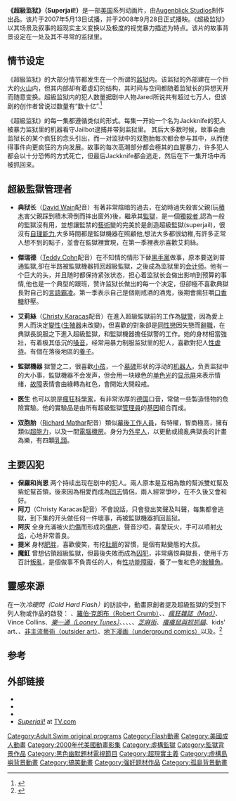 {{Infobox Television
| show_name            = Superjail!
| image                = [[File:Superjail!.jpg|240px]]
| caption              = 片頭標題畫面
| genre                = [[喜剧|喜剧]]/[[动作片|动作]]
| creator 	       = Christy Karacas<br />Stephen Warbrick<br />Ben Gruber
| developer            = [[Augenblick_Studios|Augenblick Studios]]
| voices               = [[David_Wain|David Wain]]<br />Christy Karacas<br />Teddy Cohn<br />[[Chris_McCulloch|Christopher McCulloch]]<br />Richard Mathar
|opentheme             =  《Comin' Home》 by Cheeseburger featuring Doc<br />《[[Rubber_Bullets|Rubber Bullets]]》 by [[10cc|10cc]] （仅用于试播）
| country              = {{USA}}
| language             = [[英文|英文]]
| num_seasons          = 4
| num_episodes         = 37 (36 main series + 1 pilot)
| executive_producer   = Christy Karacas<br />Stephen Warbrick<br />Ben Gruber<br />Aaron Augenblick
| runtime              = 11分钟
| network              = [[Adult_Swim|Adult Swim]]
| first_aired          = 2007年5月13日
| last_aired           = 2014年7月20日
| website              = http://augenblickstudios.com/home/superjail.php{{dead link|date=2018年1月 |bot=InternetArchiveBot |fix-attempted=yes }}
| imdb_id              = 1031283
}}
'''《超級监狱》（Superjail!）'''是一部[[美国|美国]]系列动画片，由[[Augenblick_Studios|Augenblick Studios]]制作出品。该片于2007年5月13日试播，并于2008年9月28日正式播映。《超級监狱》以其场景及叙事的超现实主义变换以及极度的视觉暴力描述为特点。该片的故事背景设定在一处及其不寻常的监狱里。

== 情节设定 ==
《超級监狱》的大部分情节都发生在一个所谓的[[监狱|监狱]]内。该监狱的外部建在一个巨大的[[火山|火山]]内，但其内部却有着虚幻的结构，其时间与空间都随着监狱长的异想天开而随意变换。超級监狱内的犯人数量据剧中人物Jared所说共有超过七万人，但该剧的创作者曾说过数量有“数十亿”.<ref>{{cite video |date=2008-09 |title=Superjail! "Bunny Love" Interactive Video Commentary |url=http://www.adultswim.com/ivc/superjail/pilot/ |format=flv |publisher=Adult Swim |accessdate=2008-10-16 |quote= |deadurl=yes |archiveurl=https://web.archive.org/web/20081006052511/http://www.adultswim.com/ivc/superjail/pilot/ |archivedate=2008-10-06 }}</ref>

《超級监狱》的每一集都遵循类似的形式。每集一开始一个名为Jackknife的犯人被暴力监狱里的机器看守Jailbot逮捕并带到监狱里。 其后大多数时候，故事会由监狱长的某个疯狂的念头引出，而一对监狱中的双胞胎每次都会参与其中，从而使得事件向更疯狂的方向发展。故事的每次高潮部分都会極其的血腥暴力，许多犯人都会以十分恐怖的方式死亡，但最后Jackknife都会逃走，然后在下一集开场中再被抓回来。

== 超級監獄管理者 ==
* '''典狱长'''（[[David_Wain|David Wain]]配音）有著非常陰暗的過去，在幼時過失殺害父親(玩[[積木|積木]]害父親踩到積木滑倒而摔出窗外)後，繼承其[[監獄|監獄]]，是一個[[獨裁者|獨裁者]],認為一般的監獄沒有用，並想讓監禁的[[藝術|藝術]]變的完美於是創造超級監獄(superjail)，很沒有[[自理能力|自理能力]],大多時間都是監獄機器在照顧他,想法大多都很幼稚,有許多正常人想不到的點子，並會在監獄裡實現，在第一季裡表示喜歡艾莉絲。

* '''傑瑞德'''（[[Teddy_Cohn|Teddy Cohn]]配音）在不知情的情形下替[[黑手黨|黑手黨]]做事，原本要送到普通監獄,卻在半路被監獄機器抓回超級監獄，之後成為监狱里的[[会计师|会计师]]。他有一个巨大的头，并且随时都保持紧张状态，担心着监狱长会做出影响到预算的事情,他也是一个典型的跟班，赞许监狱长做出的每一个决定，但卻極不喜歡典獄長對自己的[[言語霸凌|言語霸凌]]。第一季表示自己是個剛戒酒的酒鬼，後期會瘋狂嚼[[口香糖|口香糖]]舒壓。

* '''艾莉絲'''（[[Christy_Karacas|Christy Karacas]]配音）在進入超級監獄前的工作為[[獄警|獄警]]，因為愛上男人而決定[[變性|變性]]([[生殖器|生殖器]]未改變)，但喜歡的對象卻是[[同性戀|同性戀]]因失戀而[[辭職|辭職]]，在典獄長說服之下進入超級監獄，和監獄機器擔任獄警的工作。她的身材相當強壯，有着极其低沉的[[嗓音|嗓音]]，经常用暴力制服监狱里的犯人，喜歡對犯人[[性虐待|性虐待]]。有個在落後地區的[[養子|養子]]。

* '''監獄機器''' 獄警之二，很喜歡[[小孩|小孩]]，一个[[墓碑|墓碑]]形状的浮动的[[机器人|机器人]]，负责监狱中的大小事，監獄機器不会发声，但会用一块綠色的[[单色光|单色光]]的[[显示屏|显示屏]]来表示情绪，[[故障|故障]]表情會由綠轉為紅色，會開始大開殺戒。

* '''医生''' 也可以說是[[瘋狂科學家|瘋狂科學家]]，有非常浓厚的[[德国|德国]]口音，常做一些製造怪物的危險實驗。他的實驗品是由所有超級監獄[[管理員|管理員]]的[[基因|基因]]組合而成。

* '''双胞胎'''（[[Richard_Mathar|Richard Mathar]]配音）類似[[幕後工作人員|幕後工作人員]]，有特權，智商極高，擁有類似[[超能力|超能力]]，以及一間[[電腦機房|電腦機房]]。身分为[[外星人|外星人]]，以更動或搗亂典獄長的計畫為樂，有四顆[[乳頭|乳頭]]。

== 主要囚犯 ==
* '''保羅和尚恩''' 两个持续出现在剧中的犯人。兩人原本是互相為敵的幫派雙虹幫及紫蛇幫首領，後來因為相愛而成為[[同志_(同性戀)|同志]]情侶，兩人經常爭吵，在不久後又會和好。
* '''阿刀'''（Christy Karacas配音）不會說話，只會發出笑聲及叫聲，每集都會逃獄，到下集的开头做任何一件壞事，再被監獄機器抓回监狱。
* '''阿灰''' 全身充滿被火[[灼傷|灼傷]]而形成的[[傷疤|傷疤]]，聲音沙啞，喜愛玩火，手可以噴射[[火焰|火焰]]，心地非常善良。
* '''提米''' 身材[[肥胖|肥胖]]，喜歡傻笑，有挖[[肚臍|肚臍]]的習慣，是個有點變態的大叔。
* '''魔魟''' 曾想佔領超級監獄，但最後失敗而成為[[囚犯|囚犯]]，非常痛恨典獄長，使用千方百計[[叛亂|叛亂]]，是個做事不負責任的人，有[[性功能障礙|性功能障礙]]，養了一隻紅色的[[鮟鱇魚|鮟鱇魚]]。

==靈感來源==
在一次''冷硬閃（Cold Hard Flash）''的訪談中，動畫原創者{{tsl|en|Christy Karacas||Christy Karacas}}提及超級監獄的受到下列人物或作品的啟發：<!--請不要加上其他沒有包含在參考來源所提及到的其他人物或作品-->{{tsl|en|Gary Panter||Gary Panter}}、[[羅伯·克朗布|羅伯·克朗布（Robert Crumb）]]、{{tsl|en|Sally Cruikshank||Sally Cruikshank}}、''[[瘋狂雜誌|瘋狂雜誌（Mad）]]''、Vince Collins、''[[樂一通|樂一通（Looney Tunes）]]''、{{tsl|en|Fleischer Studios||Fleischer Studios}}、{{tsl|en|Tex Avery||Tex Avery}}、{{tsl|en|Bob Clampett||Bob Clampett}}、''{{tsl|en|School House Rock||School House Rock}}''、''[[芝麻街|芝麻街]]''、''[[癢癢鼠與抓抓貓|癢癢鼠與抓抓貓]]''、kids' art、{{tsl|en|Muppets||Muppets}}、[[非主流藝術|非主流藝術（outsider art）]]、[[地下漫画|地下漫画（underground comics）]]以及''{{tsl|en|Pee Wee's Playhouse||Pee Wee's Playhouse}}''。<ref name="Cold Hard Flash 2">{{cite web |title=Superjail Super Interview |accessdate=2008-10-16 |url=http://coldhardflash.com/2008/09/superjail-super-interview.html |date=2011-03-24 |quote="Gary Panter, Crumb, Sally Cruikshank, Mad Magazine, Vince Collins, Looney Tunes, the Fleischer brothers, Tex Avery, Bob Clampett, School House Rocks [sic], Sesame Street, Itchy and Scratchy, kids [sic] art, Muppets, outsider art, underground comics add [sic] Pee Wee's Playhouse!" |archive-date=2008-10-25 |archive-url=https://web.archive.org/web/20081025011727/http://coldhardflash.com/2008/09/superjail-super-interview.html |dead-url=yes }}</ref>

== 参考 ==
{{reflist}}

== 外部链接 ==
{{wikiquote}}
* {{Official website|http://www.adultswim.com/videos/superjail}}
* {{IMDb title|1031283|Superjail!}}
* {{bcdb |Other_Studios/T/T-_Miscellany/Titmouse_Studios/Superjail_// |Superjail! }}
* ''[http://www.tv.com/superjail/show/76316/summary.html Superjail!] {{Wayback|url=http://www.tv.com/superjail/show/76316/summary.html |date=20110822011558 }}'' at [[TV.com|TV.com]]

{{Adult Swim電視節目}}
{{DEFAULTSORT:Superjail!}}
[[Category:Adult_Swim_original_programs|Category:Adult Swim original programs]]
[[Category:Flash動畫|Category:Flash動畫]]
[[Category:美國成人動畫|Category:美國成人動畫]]
[[Category:2000年代美國動畫影集|Category:2000年代美國動畫影集]]
[[Category:虛構監獄|Category:虛構監獄]]
[[Category:監獄背景作品|Category:監獄背景作品]]
[[Category:黑色幽默題材電視節目|Category:黑色幽默題材電視節目]]
[[Category:超現實主義|Category:超現實主義]]
[[Category:虛構島嶼背景動畫|Category:虛構島嶼背景動畫]]
[[Category:搞笑動畫|Category:搞笑動畫]]
[[Category:强奸题材作品|Category:强奸题材作品]]
[[Category:孤島背景動畫|Category:孤島背景動畫]]